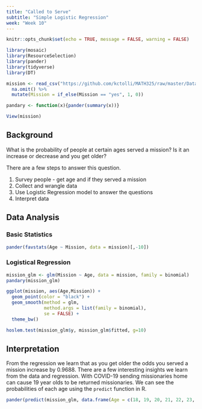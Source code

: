 ```yaml
---
title: "Called to Serve"
subtitle: "Simple Logistic Regression"
week: "Week 10"
---
```


<!-- Find some data of interest to you that can be analyzed with a logistic regression. Complete your Logistic Regression Analysis using this file. 

Hint, run the command 

> data() 

in your Console to see available datasets in R that you could use for this Analysis. You are also welcome to collect data yourself, or find other available datasets online for this Analysis. Just be careful to not use anyone else's "analysis" for this Analysis. Also, no conducting surveys unless you have IRB approval to do so.
Excel Command: =IF(B#="yes", 1, 0)

-->


```r
knitr::opts_chunk$set(echo = TRUE, message = FALSE, warning = FALSE)
```

```r
library(mosaic)
library(ResourceSelection) 
library(pander)
library(tidyverse)
library(DT) 

mission <- read_csv("https://github.com/kctolli/MATH325/raw/master/Data/mission.csv") %>% 
  na.omit() %>% 
  mutate(Mission = if_else(Mission == "yes", 1, 0))

pandary <- function(x){pander(summary(x))}
```

```r
View(mission)
```

## Background

What is the probability of people at certain ages served a mission? Is it an increase or decrease and you get older? 

There are a few steps to answer this question. 

1. Survey people - get age and if they served a mission
2. Collect and wrangle data
3. Use Logistic Regression model to answer the questions
4. Interpret data

## Data Analysis {.tabset .tabset-fade}

### Basic Statistics

```r
pander(favstats(Age ~ Mission, data = mission)[,-10])
```

### Logistical Regression

```r
mission_glm <- glm(Mission ~ Age, data = mission, family = binomial)
pandary(mission_glm)
```

```r
ggplot(mission, aes(Age,Mission)) +
  geom_point(color = "black") +
  geom_smooth(method = glm,
              method.args = list(family = binomial), 
              se = FALSE) +
  theme_bw()
```

```r
hoslem.test(mission_glm$y, mission_glm$fitted, g=10)
```

## Interpretation

From the regression we learn that as you get older the odds you served a mission increase by 0.9688. There are a few interesting insights we learn from the data and regression. With COVID-19 sending missionaries home can cause 19 year olds to be returned missionaries. We can see the probabilities of each age using the `predict` function in R.  

```r
pander(predict(mission_glm, data.frame(Age = c(18, 19, 20, 21, 22, 23, 24, 25)), type = "response"))
```